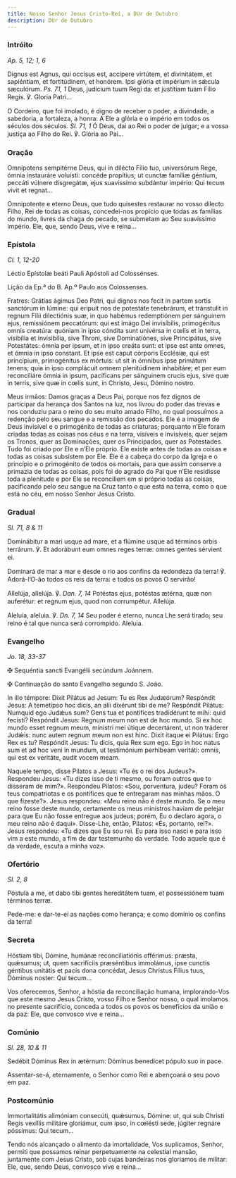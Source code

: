 ```yaml
---
title: Nosso Senhor Jesus Cristo-Rei, a DUr de Outubro
description: DUr de Outubro
---
```


### Intróito

<em>Ap. 5, 12; 1, 6</em>

<div class="side-by-side not-content">

Dignus est Agnus, qui occísus est, accípere virtútem, et divinitátem, et sapiéntiam, et fortitúdinem, et honórem. Ipsi glória et impérium in sǽcula sæculórum. <em>Ps. 71, 1</em> Deus, judícium tuum Regi da: et justítiam tuam Fílio Regis. ℣. Gloria Patri...

O Cordeiro, que foi imolado, é digno de receber o poder, a divindade, a sabedoria, a fortaleza, a honra: A Ele a glória e o império em todos os séculos dos séculos. <em>Sl. 71, 1</em> Ó Deus, dai ao Rei o poder de julgar; e a vossa justiça ao Filho do Rei. ℣. Glória ao Pai...

</div>

### Oração

<div class="side-by-side not-content">

Omnípotens sempitérne Deus, qui in dilécto Fílio tuo, universórum Rege, ómnia instauráre voluísti: concéde propítius; ut cunctæ famíliæ géntium, peccáti vúlnere disgregátæ, ejus suavissímo subdántur império: Qui tecum vivit et regnat...

Omnipotente e eterno Deus, que tudo quisestes restaurar no vosso dilecto Filho, Rei de todas as coisas, concedei-nos propício que todas as famílias do mundo, livres da chaga do pecado, se submetam ao Seu suavíssimo império. Ele, que, sendo Deus, vive e reina...

</div>

### Epístola

<em>Cl. 1, 12-20</em>

<div class="side-by-side not-content">

Léctio Epístolæ beáti Pauli Apóstoli ad Colossénses.

Lição da Ep.ª do B. Ap.º Paulo aos Colossenses.

Fratres: Grátias ágimus Deo Patri, qui dignos nos fecit in partem sortis sanctórum in lúmine: qui eripuit nos de potestáte tenebrárum, et tránstulit in regnum Fílii dilectiónis suæ, in quo habémus redemptiónem per sánguinem ejus, remissiónem peccatórum: qui est imágo Dei invisíbilis, primogénitus omnis creatúra: quóniam in ipso cóndita sunt univérsa in cœlis et in terra, visibília et invisibília, sive Throni, sive Dominatiónes, sive Principátus, sive Potestátes: ómnia per ipsum, et in ipso creáta sunt: et ipse est ante omnes, et ómnia in ipso constant. Et ipse est caput córporis Ecclésiæ, qui est princípium, primogénitus ex mórtuis: ut sit in ómnibus ipse primátum tenens; quia in ipso complácuit omnem plenitúdinem inhabitáre; et per eum reconciliáre ómnia in ipsum, pacíficans per sánguinem crucis ejus, sive quæ in terris, sive quæ in cœlis sunt, in Christo, Jesu, Dómino nostro.

Meus irmãos: Damos graças a Deus Pai, porque nos fez dignos de participar da herança dos Santos na luz, nos livrou do poder das trevas e nos conduziu para o reino do seu muito amado Filho, no qual possuímos a redenção pelo seu sangue e a remissão dos pecados. Ele é a imagem de Deus invisível e o primogénito de todas as criaturas; porquanto n’Ele foram criadas todas as coisas nos céus e na terra, visíveis e invisíveis, quer sejam os Tronos, quer as Dominações, quer os Principados, quer as Potestades. Tudo foi criado por Ele e n’Ele próprio. Ele existe antes de todas as coisas e todas as coisas subsistem por Ele. Ele é a cabeça do corpo da Igreja e o princípio e o primogénito de todos os mortais, para que assim conserve a primazia de todas as coisas, pois foi do agrado do Pai que n’Ele residisse toda a plenitude e por Ele se reconciliem em si próprio todas as coisas, pacificando pelo seu sangue na Cruz tanto o que está na terra, como o que está no céu, em nosso Senhor Jesus Cristo.

</div>

### Gradual

<em>Sl. 71, 8 & 11</em>

<div class="side-by-side not-content">

Dominábitur a mari usque ad mare, et a flúmine usque ad términos orbis terrárum. ℣. Et adorábunt eum omnes reges terræ: omnes gentes sérvient ei.

Dominará de mar a mar e desde o rio aos confins da redondeza da terra! ℣. Adorá-l’O-ão todos os reis da terra: e todos os povos O servirão!

Allelúja, allelúja. ℣. <em>Dan. 7, 14</em> Potéstas ejus, potéstas ætérna, quæ non auferétur: et regnum ejus, quod non corrumpétur. Allelúja.

Aleluia, aleluia. ℣. <em>Dn. 7, 14</em> Seu poder é eterno, nunca Lhe será tirado; seu reino é tal que nunca será corrompido. Aleluia.

</div>

### Evangelho

<em>Jo. 18, 33-37</em>

<div class="side-by-side not-content">

<span class="cross text-red-500">✠</span> Sequéntia sancti Evangélii secúndum Joánnem.

<span class="cross text-red-500">✠</span> Continuação do santo Evangelho segundo S. João.

In illo témpore: Dixit Pilátus ad Jesum: Tu es Rex Judæórum? Respóndit Jesus: A temetípso hoc dicis, an alii dixérunt tibi de me? Respóndit Pilátus: Numquid ego Judǽus sum? Gens tua et pontífices tradidérunt te mihi: quid fecísti? Respóndit Jesus: Regnum meum non est de hoc mundo. Si ex hoc mundo esset regnum meum, minístri mei útique decertárent, ut non tráderer Judǽis: nunc autem regnum meum non est hinc. Dixit ítaque ei Pilátus: Ergo Rex es tu? Respóndit Jesus: Tu dicis, quia Rex sum ego. Ego in hoc natus sum et ad hoc veni in mundum, ut testimónium perhíbeam veritáti: omnis, qui est ex veritáte, audit vocem meam.

Naquele tempo, disse Pilatos a Jesus: «Tu és o rei dos Judeus?». Respondeu Jesus: «Tu dizes isso de ti mesmo, ou foram outros que to disseram de mim?». Respondeu Pilatos: «Sou, porventura, judeu? Foram os teus compatriotas e os pontífices que te entregaram nas minhas mãos. O que fizeste?». Jesus respondeu: «Meu reino não é deste mundo. Se o meu reino fosse deste mundo, certamente os meus ministros haviam de pelejar para que Eu não fosse entregue aos judeus; porém, Eu o declaro agora, o meu reino não é daqui». Disse-Lhe, então, Pilatos: «És, portanto, rei?». Jesus respondeu: «Tu dizes que Eu sou rei. Eu para isso nasci e para isso vim a este mundo, a fim de dar testemunho da verdade. Todo aquele que é da verdade, escuta a minha voz».

</div>

### Ofertório

<em>Sl. 2, 8</em>

<div class="side-by-side not-content">

Póstula a me, et dabo tibi gentes hereditátem tuam, et possessiónem tuam términos terræ.

Pede-me: e dar-te-ei as nações como herança; e como domínio os confins da terra!

</div>

### Secreta

<div class="side-by-side not-content">

Hóstiam tibi, Dómine, humánæ reconciliatiónis offérimus: præsta, quǽsumus; ut, quem sacrifíciis præséntibus immolámus, ipse cunctis géntibus unitátis et pacis dona concédat, Jesus Christus Fílius tuus, Dóminus noster: Qui tecum...

Vos oferecemos, Senhor, a hóstia da reconciliação humana, implorando-Vos que este mesmo Jesus Cristo, vosso Filho e Senhor nosso, o qual imolamos no presente sacrifício, conceda a todos os povos os benefícios da união e da paz: Ele, que convosco vive e reina...

</div>

### Comúnio

<em>Sl. 28, 10 & 11</em>

<div class="side-by-side not-content">

Sedébit Dóminus Rex in ætérnum: Dóminus benedícet pópulo suo in pace.

Assentar-se-á, eternamente, o Senhor como Rei e abençoará o seu povo em paz.

</div>

### Postcomúnio

<div class="side-by-side not-content">

Immortalitátis alimóniam consecúti, quǽsumus, Dómine: ut, qui sub Christi Regis vexíllis militáre gloriámur, cum ipso, in cœlésti sede, júgiter regnáre póssimus: Qui tecum...

Tendo nós alcançado o alimento da imortalidade, Vos suplicamos, Senhor, permiti que possamos reinar perpetuamente na celestial mansão, juntamente com Jesus Cristo, sob cujas bandeiras nos gloriamos de militar: Ele, que, sendo Deus, convosco vive e reina...

</div>
